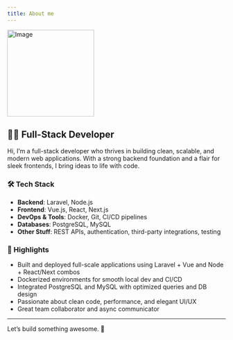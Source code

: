 ```yaml
---
title: About me
---
```


<Image src="/github-profile.jpeg" width="200" height="200" alt="Image" />

## 👨‍💻 Full-Stack Developer

Hi, I’m a full-stack developer who thrives in building clean, scalable, and modern web applications. With a strong backend foundation and a flair for sleek frontends, I bring ideas to life with code.

### 🛠️ Tech Stack

- **Backend**: Laravel, Node.js  
- **Frontend**: Vue.js, React, Next.js  
- **DevOps & Tools**: Docker, Git, CI/CD pipelines  
- **Databases**: PostgreSQL, MySQL  
- **Other Stuff**: REST APIs, authentication, third-party integrations, testing

### 📌 Highlights

- Built and deployed full-scale applications using Laravel + Vue and Node + React/Next combos  
- Dockerized environments for smooth local dev and CI/CD  
- Integrated PostgreSQL and MySQL with optimized queries and DB design  
- Passionate about clean code, performance, and elegant UI/UX  
- Great team collaborator and async communicator

---

Let’s build something awesome. 🚀
